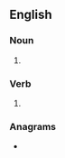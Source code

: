 ==English==

===Noun===
{{head|en|noun plural form}}

# {{plural of|kipe|lang=en}}

===Verb===
{{head|en|verb form}}

# {{en-third-person singular of|kipe}}

===Anagrams===
* {{anagrams|en|a=eikps|Spike|kepis|pikes|spike}}